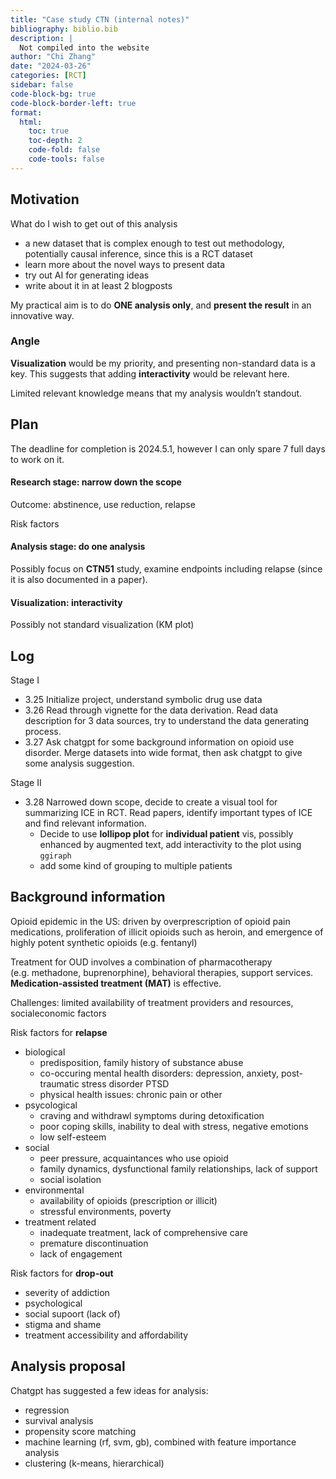 ```yaml
---
title: "Case study CTN (internal notes)"
bibliography: biblio.bib
description: |
  Not compiled into the website
author: "Chi Zhang"
date: "2024-03-26"
categories: [RCT]
sidebar: false
code-block-bg: true
code-block-border-left: true
format: 
  html:
    toc: true
    toc-depth: 2
    code-fold: false
    code-tools: false
---
```


## Motivation

What do I wish to get out of this analysis

* a new dataset that is complex enough to test out methodology, potentially causal inference, since this is a RCT dataset
* learn more about the novel ways to present data
* try out AI for generating ideas
* write about it in at least 2 blogposts

My practical aim is to do **ONE analysis only**, and **present the result** in an innovative way. 

### Angle

**Visualization** would be my priority, and presenting non-standard data is a key. This suggests that adding **interactivity** would be relevant here.

Limited relevant knowledge means that my analysis wouldn't standout.


## Plan

The deadline for completion is 2024.5.1, however I can only spare 7 full days to work on it. 

#### Research stage: narrow down the scope

Outcome: abstinence, use reduction, relapse




Risk factors 




#### Analysis stage: do one analysis

Possibly focus on **CTN51** study, examine endpoints including relapse (since it is also documented in a paper). 

 


#### Visualization: interactivity

Possibly not standard visualization (KM plot)



## Log 

Stage I

* 3.25 Initialize project, understand symbolic drug use data
* 3.26 Read through vignette for the data derivation. Read data description for 3 data sources, try to understand the data generating process.
* 3.27 Ask chatgpt for some background information on opioid use disorder. Merge datasets into wide format, then ask chatgpt to give some analysis suggestion. 

Stage II

* 3.28 Narrowed down scope, decide to create a visual tool for summarizing ICE in RCT. Read papers, identify important types of ICE and find relevant information. 
  * Decide to use **lollipop plot** for **individual patient** vis, possibly enhanced by augmented text, add interactivity to the plot using `ggiraph`
  * add some kind of grouping to multiple patients 




## Background information 

Opioid epidemic in the US: driven by overprescription of opioid pain medications, proliferation of illicit opioids such as heroin, and emergence of highly potent synthetic opioids (e.g. fentanyl)

Treatment for OUD involves a combination of pharmacotherapy (e.g. methadone, buprenorphine), behavioral therapies, support services. **Medication-assisted treatment (MAT)** is effective.

Challenges: limited availability of treatment providers and resources, socialeconomic factors

Risk factors for **relapse**

* biological 
  * predisposition, family history of substance abuse
  * co-occuring mental health disorders: depression, anxiety, post-traumatic stress disorder PTSD
  * physical health issues: chronic pain or other
* psycological
  * craving and withdrawl symptoms during detoxification
  * poor coping skills, inability to deal with stress, negative emotions
  * low self-esteem
* social
  * peer pressure, acquaintances who use opioid
  * family dynamics, dysfunctional family relationships, lack of support
  * social isolation
* environmental
  * availability of opioids (prescription or illicit)
  * stressful environments, poverty
* treatment related
  * inadequate treatment, lack of comprehensive care
  * premature discontinuation
  * lack of engagement



Risk factors for **drop-out**

* severity of addiction
* psychological
* social supoort (lack of)
* stigma and shame
* treatment accessibility and affordability


## Analysis proposal

Chatgpt has suggested a few ideas for analysis:

* regression
* survival analysis
* propensity score matching
* machine learning (rf, svm, gb), combined with feature importance analysis
* clustering (k-means, hierarchical)





